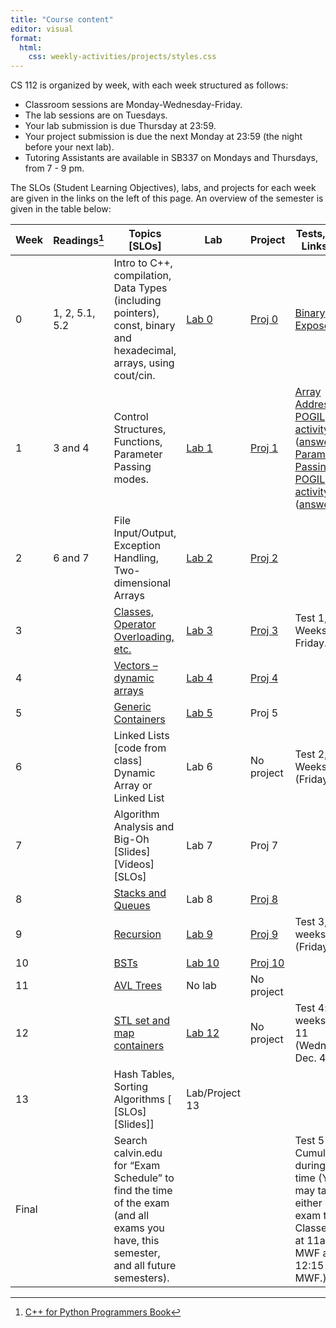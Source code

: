 ```yaml
---
title: "Course content"
editor: visual
format: 
  html:
    css: weekly-activities/projects/styles.css
---
```


CS 112 is organized by week, with each week structured as follows:

- Classroom sessions are Monday-Wednesday-Friday. 
- The lab sessions are on Tuesdays.
- Your lab submission is due Thursday at 23:59.
- Your project submission is due the next Monday at 23:59 (the night before your next lab).
- Tutoring Assistants are available in SB337 on Mondays and Thursdays, from 7 - 9 pm.

The SLOs (Student Learning Objectives), labs, and projects for each week are given in the links on the left of this page. An overview of the semester is given in the table below:

| Week 	| Readings[^1] 	| Topics [SLOs] 	| Lab 	| Project 	| Tests, Video Links, etc. 	|
|---	|-----------	|--------------------	|---	|---------------------	|------------	|
| 0 	| 1, 2, 5.1, 5.2 	| Intro to C++, compilation, Data Types (including pointers), const, binary and hexadecimal, arrays, using cout/cin. 	| [Lab 0](){target="_blank"} 	| [Proj 0](){target="_blank"} 	| [Binary Exposed](https://integer.exposed/#0x0008){target="_blank"} 	|
| 1 	| 3 and 4 	| Control Structures, Functions, Parameter Passing modes. | [Lab 1]() 	| [Proj 1]() 	| [Array Addressing POGIL activity](https://docs.google.com/document/d/1myVaJT3i1hECM4BHs9LpbLz3a3heVPp6SJiEjoEvG_M/edit#heading=h.im9274hm9wa0){target="_blank"}  ([answers](https://drive.google.com/file/d/1mn5yCzIJuURMiP3MOtO9amEQzUVAQCQZ/view?usp=sharing){target="_blank"}) \| [Parameter Passing POGIL activity](https://docs.google.com/document/d/125hbFPo5PVcuGQ9pq4io23jns2kOEkfjo71S9WOkfjQ/edit){target="_blank"}  ([answers](https://drive.google.com/file/d/1rPum6ihNwUKRJpZBSTQF8v7QKfOdog11/view?usp=drive_link){target="_blank"}) 	|
| 2 	| 6 and 7 	| File Input/Output, Exception Handling, Two-dimensional Arrays	| [Lab 2]()  	| [Proj 2]() 	|  	|
| 3 	|  	| [Classes, Operator Overloading, etc.](weekly-activities/week03.qmd)	| [Lab 3](weekly-activities/labs/lab-03/lab03.qmd) 	| [Proj 3](weekly-activities/projects/proj-03/proj03.qmd) 	| Test 1, Weeks 0 - 2, Friday.  	|
| 4 	|  	| [Vectors -- dynamic arrays](weekly-activities/week04.qmd) 	| [Lab 4](weekly-activities/labs/lab-04/lab04.qmd) 	| [Proj 4](weekly-activities/projects/proj-04/proj04.qmd) 	|  	|
| 5 	|  	| [Generic Containers](weekly-activities/week05.qmd) 	| [Lab 5](weekly-activities/labs/lab-05/lab05.qmd) 	| Proj 5  	|  	|
| 6 	|  	| Linked Lists  [code from class] Dynamic Array or Linked List 	| Lab 6 	| No project 	| Test 2, Weeks 0 - 5 (Friday) 	|
| 7 	|  	| Algorithm Analysis and Big-Oh [Slides]  [Videos]  [SLOs] 	| Lab 7 	| Proj 7 	|  	|
| 8 	|  	| [Stacks and Queues](/week08.qmd) 	| Lab 8 	| [Proj 8](/projects/proj08.qmd) 	|  	|
| 9 	|  	| [Recursion](/week09.qmd) 	| [Lab 9](/labs/lab09.qmd) 	| [Proj 9](/projects/proj09.qmd) 	| Test 3, weeks 0 - 8 (Friday) 	|
| 10 	|  	| [BSTs](/week10.qmd) 	| [Lab 10](/labs/lab10.qmd) 	| [Proj 10](/projects/proj10.qmd) 	|  	|
| 11 	|  	| [AVL Trees](/week11.qmd) 	| No lab 	| No project 	|  	|
| 12 	|  	| [STL set and map containers](/week12.qmd)   	| [Lab 12](/labs/lab12.qmd) 	| No project 	| Test 4: weeks 0 - 11 (Wednesday, Dec. 4) 	|
| 13 	|  	| Hash Tables, Sorting Algorithms [  [SLOs] [Slides]]  	| Lab/Project 13 	|  	|  	|
| Final 	|  	| Search calvin.edu for "Exam Schedule" to find the time of the exam (and all exams you have, this semester, and all future semesters). 	|  	|  	| Test 5 Cumulative, during exam time  (You may take it in either class's exam time. Classes met at 11am MWF and 12:15 MWF.) 	|
<!-- | 11 	|  	| OpenMP, etc. [SLOs] [Slides] 	| Lab 11 	| Project 11 	|  	| -->

[^1]: [C++ for Python Programmers Book](https://runestone.academy/runestone/books/published/cpp4python/index.html){target="_blank"}